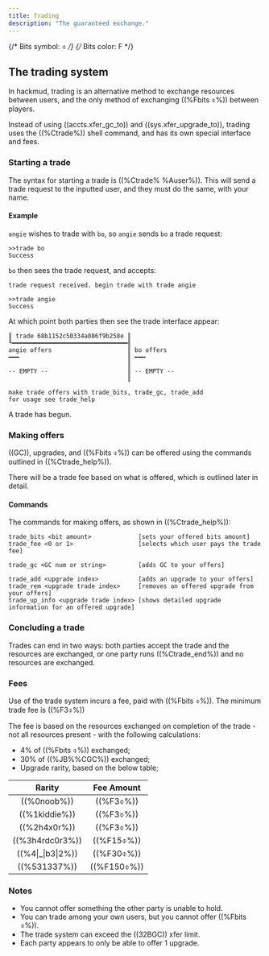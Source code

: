 ```yaml
---
title: Trading
description: "The guaranteed exchange."
---
```


{/* Bits symbol: ⌽ */}
{/* Bits color: F */}

## The trading system

In hackmud, trading is an alternative method to exchange resources between users, and the only method of exchanging ((%Fbits ⌽%)) between players.

Instead of using ((accts.xfer_gc_to)) and ((sys.xfer_upgrade_to)), trading uses the ((%Ctrade%)) shell command, and has its own special interface and fees.

### Starting a trade

The syntax for starting a trade is ((%Ctrade% %Auser%)). This will send a trade request to the inputted user, and they must do the same, with your name.

#### Example

`angie` wishes to trade with `bo`, so `angie` sends `bo` a trade request:

```
>>trade bo
Success
```

`bo` then sees the trade request, and accepts:

```
trade request received. begin trade with trade angie

>>trade angie
Success
```

At which point both parties then see the trade interface appear:

```
║ trade 68b1152c50334a086f9b258e ║
╙━━━━━━━━━━━━━━━━━━━━━━━━━━━━━━━━╢
angie offers                     ║ bo offers
━━━                              ║ ━━━
                                 ║
-- EMPTY --                      ║ -- EMPTY --
                                 ║

make trade offers with trade_bits, trade_gc, trade_add
for usage see trade_help
```

A trade has begun.

### Making offers

((GC)), upgrades, and ((%Fbits ⌽%)) can be offered using the commands outlined in ((%Ctrade_help%)).

There will be a trade fee based on what is offered, which is outlined later in detail.

#### Commands

The commands for making offers, as shown in ((%Ctrade_help%)):

```
trade_bits <bit amount>             [sets your offered bits amount]
trade_fee <0 or 1>                  [selects which user pays the trade fee]

trade_gc <GC num or string>         [adds GC to your offers]

trade_add <upgrade index>           [adds an upgrade to your offers]
trade_rem <upgrade trade index>     [removes an offered upgrade from your offers]
trade_up_info <upgrade trade index> [shows detailed upgrade information for an offered upgrade]
```

### Concluding a trade

Trades can end in two ways: both parties accept the trade and the resources are exchanged, or one party runs ((%Ctrade_end%)) and no resources are exchanged.

### Fees

Use of the trade system incurs a fee, paid with ((%Fbits ⌽%)). The minimum trade fee is ((%F3⌽%))

The fee is based on the resources exchanged on completion of the trade - not all resources present - with the following calculations:

- 4% of ((%Fbits ⌽%)) exchanged;
- 30% of ((%JB%%CGC%)) exchanged;
- Upgrade rarity, based on the below table;

|       Rarity       | Fee Amount  |
| :----------------: | :---------: |
|    ((%0noob%))     |  ((%F3⌽%))  |
|   ((%1kiddie%))    |  ((%F3⌽%))  |
|    ((%2h4x0r%))    |  ((%F3⌽%))  |
|  ((%3h4rdc0r3%))   | ((%F15⌽%))  |
| ((%4\|\_\|b3\|2%)) | ((%F30⌽%))  |
|    ((%531337%))    | ((%F150⌽%)) |

### Notes

- You cannot offer something the other party is unable to hold.
- You can trade among your own users, but you cannot offer ((%Fbits ⌽%)).
- The trade system can exceed the ((32BGC)) xfer limit.
- Each party appears to only be able to offer 1 upgrade.
